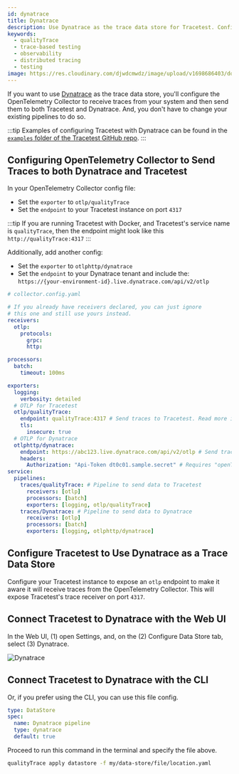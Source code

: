 ```yaml
---
id: dynatrace
title: Dynatrace
description: Use Dynatrace as the trace data store for Tracetest. Configure the OpenTelemetry Collector to receive traces and forward them to both Tracetest and Dynatrace.
keywords:
  - qualityTrace
  - trace-based testing
  - observability
  - distributed tracing
  - testing
image: https://res.cloudinary.com/djwdcmwdz/image/upload/v1698686403/docs/Blog_Thumbnail_14_rsvkmo.jpg
---
```


If you want to use [Dynatrace](https://www.dynatrace.com/) as the trace data store, you'll configure the OpenTelemetry Collector to receive traces from your system and then send them to both Tracetest and Dynatrace. And, you don't have to change your existing pipelines to do so.

:::tip
Examples of configuring Tracetest with Dynatrace can be found in the [`examples` folder of the Tracetest GitHub repo](https://github.com/intelops/qualityTrace/tree/main/examples).
:::

## Configuring OpenTelemetry Collector to Send Traces to both Dynatrace and Tracetest

In your OpenTelemetry Collector config file:

- Set the `exporter` to `otlp/qualityTrace`
- Set the `endpoint` to your Tracetest instance on port `4317`

:::tip
If you are running Tracetest with Docker, and Tracetest's service name is `qualityTrace`, then the endpoint might look like this `http://qualityTrace:4317`
:::

Additionally, add another config:

- Set the `exporter` to `otlphttp/dynatrace`
- Set the `endpoint` to your Dynatrace tenant and include the: `https://{your-environment-id}.live.dynatrace.com/api/v2/otlp`

```yaml
# collector.config.yaml

# If you already have receivers declared, you can just ignore
# this one and still use yours instead.
receivers:
  otlp:
    protocols:
      grpc:
      http:

processors:
  batch:
    timeout: 100ms

exporters:
  logging:
    verbosity: detailed
  # OTLP for Tracetest
  otlp/qualityTrace:
    endpoint: qualityTrace:4317 # Send traces to Tracetest. Read more in docs here:  https://docs.qualityTrace.io/configuration/connecting-to-data-stores/opentelemetry-collector
    tls:
      insecure: true
  # OTLP for Dynatrace
  otlphttp/dynatrace:
    endpoint: https://abc123.live.dynatrace.com/api/v2/otlp # Send traces to Dynatrace. Read more in docs here: https://www.dynatrace.com/support/help/extend-dynatrace/opentelemetry/collector#configuration
    headers:
      Authorization: "Api-Token dt0c01.sample.secret" # Requires "openTelemetryTrace.ingest" permission
service:
  pipelines:
    traces/qualityTrace: # Pipeline to send data to Tracetest
      receivers: [otlp]
      processors: [batch]
      exporters: [logging, otlp/qualityTrace]
    traces/Dynatrace: # Pipeline to send data to Dynatrace
      receivers: [otlp]
      processors: [batch]
      exporters: [logging, otlphttp/dynatrace]
```

## Configure Tracetest to Use Dynatrace as a Trace Data Store

Configure your Tracetest instance to expose an `otlp` endpoint to make it aware it will receive traces from the OpenTelemetry Collector. This will expose Tracetest's trace receiver on port `4317`.

## Connect Tracetest to Dynatrace with the Web UI

In the Web UI, (1) open Settings, and, on the (2) Configure Data Store tab, select (3) Dynatrace.

![Dynatrace](../img/Dynatrace-settings.png)

## Connect Tracetest to Dynatrace with the CLI

Or, if you prefer using the CLI, you can use this file config.

```yaml
type: DataStore
spec:
  name: Dynatrace pipeline
  type: dynatrace
  default: true
```

Proceed to run this command in the terminal and specify the file above.

```bash
qualityTrace apply datastore -f my/data-store/file/location.yaml
```
